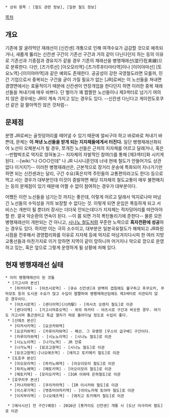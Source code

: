  * 상위 항목 : [철도 관련 정보], [일본 철도 정보]

[[목차]]
== 개요 ==
기존에 잘 굴려먹던 재래선이 [신칸센] 개통으로 인해 여객수요가 급감할 것으로 예측되거나, 새롭게 뚫리는 신칸센 구간이 기존선 구간과 거의 같이 다닌다던지 하는 등의 이유로 기존선과 기종점과 경유지가 같을 경우 기존의 재래선을 병행재래선(並行在来線)으로 분류한다. 다만, [츠가루선] [아오모리역]-[츠가루후타마타역]이나 [이이야마선] [토요노역]-[이이야마역]과 같은 예외도 존재한다. 공공성이 강한 국영철도라면 모를까, 민간 기업으로서 중복되는 구간을 굳이 가질 필요가 없는 [JR]로써는 이 노선들을 쳐내면 경영면에서는 효율적이기 때문에 신칸센이 연장개업을 한다던지 하면 이러한 중복 재래선들을 쳐내기에 매우 바쁘다. 단 벌이가 꽤 짭짤한 노선들이나 제3섹터로 넘기기 여의치 않은 경우에는 JR이 계속 가지고 있는 경우도 있다. --신칸센 다닌다고 게이힌도호쿠선 같은 걸 팔아먹진 않은 것처럼--
== 문제점 ==
분명 JR로써는 골칫덩어리를 떼어낼 수 있기 때문에 얼씨구야 하고 바로바로 쳐내기 바쁜데, 문제는 '''이 쳐낸 노선들을 받게 되는 지자체들에게서 터진다.''' 일단 병행재래선화되어 노선이 오체분시가 될 경우, 쪼개진 노선들은 근처의 지자체를 어르고 달래거나, 혹은 --반협박조로 억지로 앉혀놓고-- 지자체의 자발적인 참여(!)를 통해 [제3섹터]화 시키게 된다. --[wiki:"나 ○○○인데" 나 JR 니시니혼인데 너네 현에 철도가 안들어가도 상관없다 이거지?]-- 이러한 병행재래선은, 근본적으로 장거리 운송에 특화되어 지나가기만 하면 되는 신칸센과는 달리, 구간 수요(혹은지역 주민들의 교통편의라고도 한다) 등으로 먹고 사는 경우가 대부분인데 이것이 증발하면 해당 지자체의 철도교통이 매우 불편해지는 등의 문제점이 있기 때문에 어쩔 수 없이 참여하는 경우가 대부분이다.

어쨌든 이런 노선들을 넘기는것 까지는 좋은데, 이렇게 어르고 달래서 억지로나마 떠넘긴 노선들의 수익성을 거의 보장할 수 없다는 것. 이렇게 되면 운임은 폭등하게 되고 서비스는 개판이 될 뿐더러 장사는 더더욱 안되는데다가 지자체는 적자덩어리를 떠안아야 할 판. 결국 악순환의 연속이 된다. --이 쯤 되면 가히 폭탄돌리기에 준한다-- 물론 모든 병행재래선이 개판되는 건 아니고, [[시나노 철도]]처럼 꾸준한 노력으로 '''흑자전환에 성공'''하는 경우도 있다. 하지만 이는 극히 소수이고, 대부분은 일본국유철도가 해체되고 JR화된 시점을 전후해서 경영합리화를 이유로 지자체 등에 억지로 떠넘겨지다시피 한 여러 지방교통선들과 마찬가지로 이거 망하면 지역이 같이 망하니까 어거지나 악으로 깡으로 운영하고 있는, 혹은 앞으로 그렇게 운영하게 될 상황에 처해 있다.
== 현재 병행재래선 실태 ==
 * 이미 병행재래선이 된 것들
  * [가고시마 본선]
   * [하카타역] - [야츠시로역] - [큐슈 신칸센]과 완벽히 겹침에도 불구하고 후쿠오카, 쿠마모토 등의 도시권 수요가 많고 수입이 짭짤하여 병행재래선임에도 제3섹터로 이관되지 않은 경우이다.
   * [야츠시로역] - [센다이역](川内駅) - [히사츠 오렌지 철도]로 이관
   * [센다이역] - [가고시마츄오역] - 위의 하카타 - 야츠시로 구간과 비슷한 경우. 여기도 가고시마 통근권이고 특급 열차가 따로 돌아다닐 정도로 수입이 좋다.
  * [신에츠 본선]
   * [타카사키역] - [요코카와역]
   * [요코카와역] - [카루이자와역] - 폐선. 그 유명한 [우스이 급구배] 구간이다.
   * [카루이자와역] - [시노노이역] - [시나노 철도]로 이관
   * [시노노이역] - [나가노역] - JR 잔류
   * [나가노역] - [묘코고원역] - [시나노 철도]로 이관
   * [묘코고원역]-[나오에츠역] - [에치고 토키메키 철도]로 이관
  * [도호쿠 본선]
   * [아오모리역] - [하치노헤역] - [아오이모리 철도]로 이관
   * [하치노헤역] - [메토키역] - [아오이모리 철도]로 이관
   * [메토키역] - [모리오카역] - [IGR 이와테 은하철도]로 이관
  * [호쿠리쿠 본선]
   * [카나자와역] - [쿠리카라역] - [IR 이시카와 철도]로 이관
   * [이스루기역] - [엣츄미야자키역] - [아이노카제 토야마 철도]로 이관
   * [이치부리역] - [나오에츠역] - [에치고 토키메키 철도]로 이관

  * [에사시선] 전 구간(예정) - 2016년 [홋카이도 신칸센] 개통 시 [도난 이사리비 철도]로 이관

